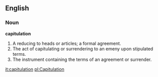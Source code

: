 ==English==

===Noun===

'''capitulation'''

#A reducing to heads or articles; a formal agreement.
#The act of capitulating or surrendering to an emeny upon stipulated terms.
#The instrument containing the terms of an agreement or surrender.

[[it:capitulation]]
[[pl:Capitulation]]